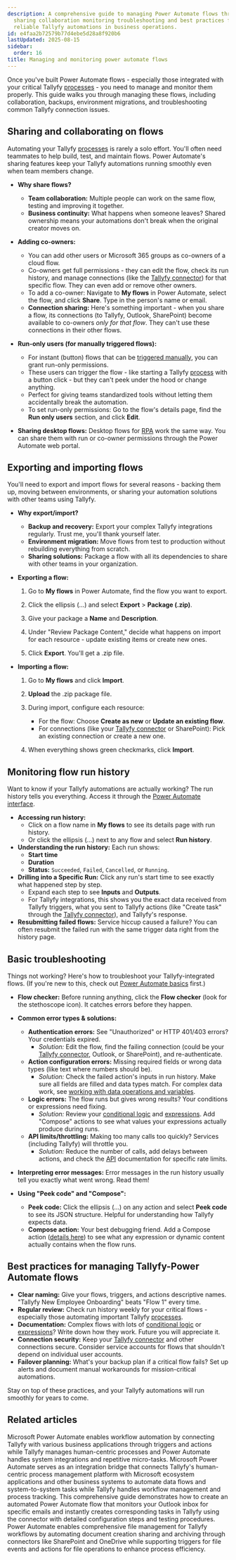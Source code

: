 ```yaml
---
description: A comprehensive guide to managing Power Automate flows through effective
  sharing collaboration monitoring troubleshooting and best practices for maintaining
  reliable Tallyfy automations in business operations.
id: e4faa2b72579b77d4ebe5d28a8f920b6
lastUpdated: 2025-08-15
sidebar:
  order: 16
title: Managing and monitoring power automate flows
---
```


Once you've built Power Automate flows - especially those integrated with your critical Tallyfy [processes](/products/pro/tracking-and-tasks/processes/) - you need to manage and monitor them properly. This guide walks you through managing these flows, including collaboration, backups, environment migrations, and troubleshooting common Tallyfy connection issues.

## Sharing and collaborating on flows

Automating your Tallyfy [processes](/products/pro/tracking-and-tasks/processes/) is rarely a solo effort. You'll often need teammates to help build, test, and maintain flows. Power Automate's sharing features keep your Tallyfy automations running smoothly even when team members change.

*   **Why share flows?**
    *   **Team collaboration:** Multiple people can work on the same flow, testing and improving it together.
    *   **Business continuity:** What happens when someone leaves? Shared ownership means your automations don't break when the original creator moves on.

*   **Adding co-owners:**
    *   You can add other users or Microsoft 365 groups as co-owners of a cloud flow.
    *   Co-owners get full permissions - they can edit the flow, check its run history, and manage connections (like the [Tallyfy connector](/products/pro/integrations/middleware/power-automate/how-can-i-integrate-tallyfy-with-microsoft-power-automate/)) for that specific flow. They can even add or remove other owners.
    *   To add a co-owner: Navigate to **My flows** in Power Automate, select the flow, and click **Share**. Type in the person's name or email.
    *   **Connection sharing:** Here's something important - when you share a flow, its connections (to Tallyfy, Outlook, SharePoint) become available to co-owners *only for that flow*. They can't use these connections in their other flows.

*   **Run-only users (for manually triggered flows):**
    *   For instant (button) flows that can be [triggered manually](/products/pro/integrations/middleware/power-automate/triggering-flows-manually-button-flows/), you can grant run-only permissions.
    *   These users can trigger the flow - like starting a Tallyfy [process](/products/pro/tracking-and-tasks/processes/) with a button click - but they can't peek under the hood or change anything.
    *   Perfect for giving teams standardized tools without letting them accidentally break the automation.
    *   To set run-only permissions: Go to the flow's details page, find the **Run only users** section, and click **Edit**.

*   **Sharing desktop flows:** Desktop flows for [RPA](/products/pro/integrations/middleware/power-automate/introduction-to-rpa-with-power-automate/) work the same way. You can share them with run or co-owner permissions through the Power Automate web portal.

## Exporting and importing flows

You'll need to export and import flows for several reasons - backing them up, moving between environments, or sharing your automation solutions with other teams using Tallyfy.

*   **Why export/import?**
    *   **Backup and recovery:** Export your complex Tallyfy integrations regularly. Trust me, you'll thank yourself later.
    *   **Environment migration:** Move flows from test to production without rebuilding everything from scratch.
    *   **Sharing solutions:** Package a flow with all its dependencies to share with other teams in your organization.

*   **Exporting a flow:**
    1.  Go to **My flows** in Power Automate, find the flow you want to export.
    2.  Click the ellipsis (...) and select **Export** > **Package (.zip)**.

    3.  Give your package a **Name** and **Description**.
    4.  Under "Review Package Content," decide what happens on import for each resource - update existing items or create new ones.
    5.  Click **Export**. You'll get a .zip file.

*   **Importing a flow:**
    1.  Go to **My flows** and click **Import**.
    2.  **Upload** the .zip package file.
    3.  During import, configure each resource:
        *   For the flow: Choose **Create as new** or **Update an existing flow**.
        *   For connections (like your [Tallyfy connector](/products/pro/integrations/middleware/power-automate/how-can-i-integrate-tallyfy-with-microsoft-power-automate/) or SharePoint): Pick an existing connection or create a new one.

    4.  When everything shows green checkmarks, click **Import**.

## Monitoring flow run history

Want to know if your Tallyfy automations are actually working? The run history tells you everything. Access it through the [Power Automate interface](/products/pro/integrations/middleware/power-automate/understanding-power-automate-basics/).

*   **Accessing run history:**
    *   Click on a flow name in **My flows** to see its details page with run history.
    *   Or click the ellipsis (...) next to any flow and select **Run history**.
*   **Understanding the run history:** Each run shows:
    *   **Start time**
    *   **Duration**
    *   **Status:** `Succeeded`, `Failed`, `Cancelled`, or `Running`.
*   **Drilling into a Specific Run:** Click any run's start time to see exactly what happened step by step.
    *   Expand each step to see **Inputs** and **Outputs**.
    *   For Tallyfy integrations, this shows you the exact data received from Tallyfy triggers, what you sent to Tallyfy actions (like "Create task" through the [Tallyfy connector](/products/pro/integrations/middleware/power-automate/how-can-i-integrate-tallyfy-with-microsoft-power-automate/)), and Tallyfy's response.
*   **Resubmitting failed flows:** Service hiccup caused a failure? You can often resubmit the failed run with the same trigger data right from the history page.

## Basic troubleshooting

Things not working? Here's how to troubleshoot your Tallyfy-integrated flows. (If you're new to this, check out [Power Automate basics](/products/pro/integrations/middleware/power-automate/understanding-power-automate-basics/) first.)

*   **Flow checker:** Before running anything, click the **Flow checker** (look for the stethoscope icon). It catches errors before they happen.

*   **Common error types & solutions:**
    *   **Authentication errors:** See "Unauthorized" or HTTP 401/403 errors? Your credentials expired.
        *   *Solution:* Edit the flow, find the failing connection (could be your [Tallyfy connector](/products/pro/integrations/middleware/power-automate/how-can-i-integrate-tallyfy-with-microsoft-power-automate/), Outlook, or SharePoint), and re-authenticate.
    *   **Action configuration errors:** Missing required fields or wrong data types (like text where numbers should be).
        *   *Solution:* Check the failed action's inputs in run history. Make sure all fields are filled and data types match. For complex data work, see [working with data operations and variables](/products/pro/integrations/middleware/power-automate/working-with-data-operations-and-variables/).
    *   **Logic errors:** The flow runs but gives wrong results? Your conditions or expressions need fixing.
        *   *Solution:* Review your [conditional logic](/products/pro/integrations/middleware/power-automate/using-conditional-logic-in-power-automate/) and [expressions](/products/pro/integrations/middleware/power-automate/advanced-conditions-and-expressions/). Add "Compose" actions to see what values your expressions actually produce during runs.
    *   **API limits/throttling:** Making too many calls too quickly? Services (including Tallyfy) will throttle you.
        *   *Solution:* Reduce the number of calls, add delays between actions, and check the [API](/products/pro/integrations/open-api/) documentation for specific rate limits.

*   **Interpreting error messages:** Error messages in the run history usually tell you exactly what went wrong. Read them!

*   **Using "Peek code" and "Compose":**
    *   **Peek code:** Click the ellipsis (...) on any action and select **Peek code** to see its JSON structure. Helpful for understanding how Tallyfy expects data.
    *   **Compose action:** Your best debugging friend. Add a Compose action ([details here](/products/pro/integrations/middleware/power-automate/working-with-data-operations-and-variables/)) to see what any expression or dynamic content actually contains when the flow runs.

## Best practices for managing Tallyfy-Power Automate flows

*   **Clear naming:** Give your flows, triggers, and actions descriptive names. "Tallyfy New Employee Onboarding" beats "Flow 1" every time.
*   **Regular review:** Check run history weekly for your critical flows - especially those automating important Tallyfy [processes](/products/pro/tracking-and-tasks/processes/).
*   **Documentation:** Complex flows with lots of [conditional logic](/products/pro/integrations/middleware/power-automate/using-conditional-logic-in-power-automate/) or [expressions](/products/pro/integrations/middleware/power-automate/advanced-conditions-and-expressions/)? Write down how they work. Future you will appreciate it.
*   **Connection security:** Keep your [Tallyfy connector](/products/pro/integrations/middleware/power-automate/how-can-i-integrate-tallyfy-with-microsoft-power-automate/) and other connections secure. Consider service accounts for flows that shouldn't depend on individual user accounts.
*   **Failover planning:** What's your backup plan if a critical flow fails? Set up alerts and document manual workarounds for mission-critical automations.

Stay on top of these practices, and your Tallyfy automations will run smoothly for years to come.


## Related articles
<CardGrid>
<LinkTitleCard header="<b>Power Automate > Understanding Power Automate basics</b>" href="/products/pro/integrations/middleware/power-automate/understanding-power-automate-basics/" > Microsoft Power Automate enables workflow automation by connecting Tallyfy with various business applications through triggers and actions while Tallyfy manages human-centric processes and Power Automate handles system integrations and repetitive micro-tasks. </LinkTitleCard>
<LinkTitleCard header="<b>Middleware > Power Automate</b>" href="/products/pro/integrations/middleware/power-automate/" > Microsoft Power Automate serves as an integration bridge that connects Tallyfy's human-centric process management platform with Microsoft ecosystem applications and other business systems to automate data flows and system-to-system tasks while Tallyfy handles workflow management and process tracking. </LinkTitleCard>
<LinkTitleCard header="<b>Power Automate > Creating your first flow in Power Automate</b>" href="/products/pro/integrations/middleware/power-automate/creating-your-first-flow-in-power-automate/" > This comprehensive guide demonstrates how to create an automated Power Automate flow that monitors your Outlook inbox for specific emails and instantly creates corresponding tasks in Tallyfy using the connector with detailed configuration steps and testing procedures. </LinkTitleCard>
<LinkTitleCard header="<b>Power Automate > Managing files with Power Automate</b>" href="/products/pro/integrations/middleware/power-automate/managing-files-with-power-automate/" > Power Automate enables comprehensive file management for Tallyfy workflows by automating document creation sharing and archiving through connectors like SharePoint and OneDrive while supporting triggers for file events and actions for file operations to enhance process efficiency. </LinkTitleCard>
</CardGrid>